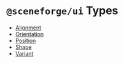 
<Meta title="@sceneforge|ui/Types" />

# `@sceneforge/ui` Types

- [Alignment](?path=/docs/sceneforge-ui-types-alignment--documentation)
- [Orientation](?path=/docs/sceneforge-ui-types-orientation--documentation)
- [Position](?path=/docs/sceneforge-ui-types-position--documentation)
- [Shape](?path=/docs/sceneforge-ui-types-shape--documentation)
- [Variant](?path=/docs/sceneforge-ui-types-variant--documentation)

